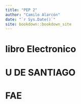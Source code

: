 ```yaml
--- 
title: "PEP 2"
author: "Camilo Alarcón"
date: "`r Sys.Date()`"
site: bookdown::bookdown_site
---
```


# libro Electronico
# U DE SANTIAGO
# FAE